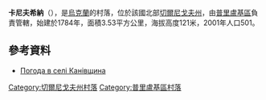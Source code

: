 {{coord|50|31|50|N|32|14|8|E|scale:100000|display=title}}

'''卡尼夫希納'''（{{lang-uk|Канівщина}}），是[[烏克蘭|烏克蘭]]的村落，位於該國北部[[切爾尼戈夫州|切爾尼戈夫州]]，由[[普里盧基區|普里盧基區]]負責管轄，始建於1784年，面積3.53平方公里，海拔高度121米，2001年人口501。

==參考資料==
* [http://weather.in.ua/ua/chernigovskaja/10057 Погода в селі Канівщина] {{Wayback|url=http://weather.in.ua/ua/chernigovskaja/10057 |date=20111220100435 }}

[[Category:切爾尼戈夫州村落|Category:切爾尼戈夫州村落]]
[[Category:普里盧基區村落|Category:普里盧基區村落]]


{{Chernihiv-geo-stub}}